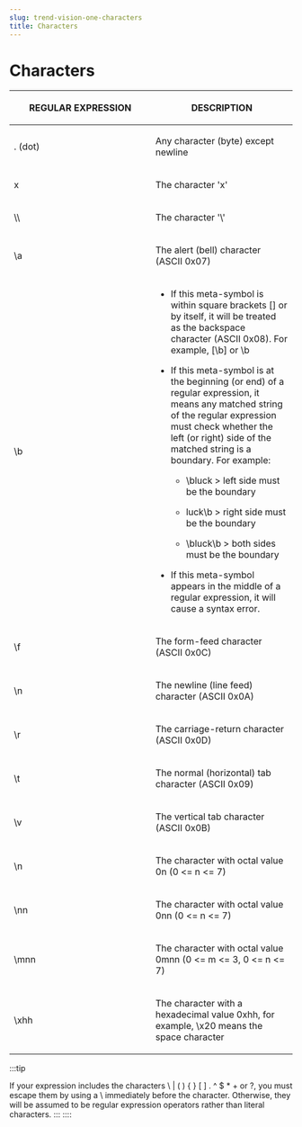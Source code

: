 ```yaml
---
slug: trend-vision-one-characters
title: Characters
---
```

# Characters

<table>
<colgroup>
<col style="width: 50%" />
<col style="width: 50%" />
</colgroup>
<thead>
<tr>
<th><p>REGULAR EXPRESSION</p></th>
<th><p>DESCRIPTION</p></th>
</tr>
</thead>
<tbody>
<tr>
<td><p>. (dot)</p></td>
<td><p>Any character (byte) except newline</p></td>
</tr>
<tr>
<td><p>x</p></td>
<td><p>The character 'x'</p></td>
</tr>
<tr>
<td><p>\\</p></td>
<td><p>The character '\'</p></td>
</tr>
<tr>
<td><p>\a</p></td>
<td><p>The alert (bell) character (ASCII 0x07)</p></td>
</tr>
<tr>
<td><p>\b</p></td>
<td><ul>
<li><p>If this meta-symbol is within square brackets [] or by itself, it will be treated as the backspace character (ASCII 0x08). For example, [\b] or \b</p></li>
<li><p>If this meta-symbol is at the beginning (or end) of a regular expression, it means any matched string of the regular expression must check whether the left (or right) side of the matched string is a boundary. For example:</p>
<ul>
<li><p>\bluck &gt; left side must be the boundary</p></li>
<li><p>luck\b &gt; right side must be the boundary</p></li>
<li><p>\bluck\b &gt; both sides must be the boundary</p></li>
</ul></li>
<li><p>If this meta-symbol appears in the middle of a regular expression, it will cause a syntax error.</p></li>
</ul></td>
</tr>
<tr>
<td><p>\f</p></td>
<td><p>The form-feed character (ASCII 0x0C)</p></td>
</tr>
<tr>
<td><p>\n</p></td>
<td><p>The newline (line feed) character (ASCII 0x0A)</p></td>
</tr>
<tr>
<td><p>\r</p></td>
<td><p>The carriage-return character (ASCII 0x0D)</p></td>
</tr>
<tr>
<td><p>\t</p></td>
<td><p>The normal (horizontal) tab character (ASCII 0x09)</p></td>
</tr>
<tr>
<td><p>\v</p></td>
<td><p>The vertical tab character (ASCII 0x0B)</p></td>
</tr>
<tr>
<td><p>\n</p></td>
<td><p>The character with octal value 0n (0 &lt;= n &lt;= 7)</p></td>
</tr>
<tr>
<td><p>\nn</p></td>
<td><p>The character with octal value 0nn (0 &lt;= n &lt;= 7)</p></td>
</tr>
<tr>
<td><p>\mnn</p></td>
<td><p>The character with octal value 0mnn (0 &lt;= m &lt;= 3, 0 &lt;= n &lt;= 7)</p></td>
</tr>
<tr>
<td><p>\xhh</p></td>
<td><p>The character with a hexadecimal value 0xhh, for example, \x20 means the space character</p></td>
</tr>
</tbody>
</table>

:::tip

If your expression includes the characters \\ | ( ) { } \[ \] . ^ $ \* + or ?, you must escape them by using a \\ immediately before the character. Otherwise, they will be assumed to be regular expression operators rather than literal characters.
:::
::::
